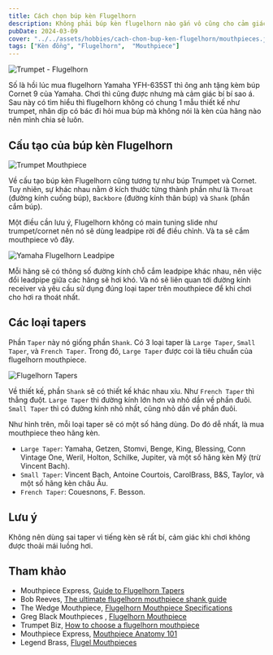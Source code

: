 ```yaml
---
title: Cách chọn búp kèn Flugelhorn
description: Không phải búp kèn flugelhorn nào gắn vô cũng cho cảm giác chơi thoải mái nhất. Mình viết bài này để chia sẻ cách lựa chọn búp kèn flugelhorn thích hợp.
pubDate: 2024-03-09
cover: "../../assets/hobbies/cach-chon-bup-ken-flugelhorn/mouthpieces.jpg"
tags: ["Kèn đồng", "Flugelhorn",  "Mouthpiece"]
---
```


![Trumpet - Flugelhorn](../../assets/hobbies/cach-chon-bup-ken-flugelhorn/trumpet-flugelhorn.jpg)

Số là hồi lúc mua flugelhorn Yamaha YFH-635ST thì ông anh tặng kèm búp Cornet 9 của Yamaha. Chơi thì cũng được nhưng mà cảm giác bí bí sao á. Sau này có tìm hiểu thì flugelhorn không có chung 1 mẫu thiết kế như trumpet, nhân dịp có bác đi hỏi mua búp mà không nói là kèn của hãng nào nên mình chia sẻ luôn.

## Cấu tạo của búp kèn Flugelhorn

![Trumpet Mouthpiece](../../assets/hobbies/cach-chon-bup-ken-flugelhorn/trumpet-mouthpiece-parts.jpg)

Về cấu tạo búp kèn Flugelhorn cũng tương tự như búp Trumpet và Cornet. Tuy nhiên, sự khác nhau nằm ở kích thước từng thành phần như là `Throat` (đường kính cuống búp), `Backbore` (đường kính thân búp) và `Shank` (phần cắm búp).

Một điều cần lưu ý, Flugelhorn không có main tuning slide như trumpet/cornet nên nó sẽ dùng leadpipe rời để điều chỉnh. Và ta sẽ cắm mouthpiece vô đây.

![Yamaha Flugelhorn Leadpipe](../../assets/hobbies/cach-chon-bup-ken-flugelhorn/yamaha-flugelhorn-leadpipe.jpeg)

Mỗi hãng sẽ có thông số đường kính chỗ cắm leadpipe khác nhau, nên việc đổi leadpipe giữa các hãng sẽ hơi khó. Và nó sẽ liên quan tới đường kính receiver và yêu cầu sử dụng đúng loại taper trên mouthpiece để khi chơi cho hơi ra thoát nhất.

## Các loại tapers

Phần `Taper` này nó giống phần `Shank`. Có 3 loại taper là `Large Taper`, `Small Taper`, và `French Taper`. Trong đó, `Large Taper` được coi là tiêu chuẩn của flugelhorn mouthpiece. 

![Flugelhorn Tapers](../../assets/hobbies/cach-chon-bup-ken-flugelhorn/flugel-tapers.png)

Về thiết kế, phần `Shank` sẽ có thiết kế khác nhau xíu. Như `French Taper` thì thẳng đuột. `Large Taper` thì đường kính lớn hơn và nhỏ dần về phần đuôi. `Small Taper` thì có đường kính nhỏ nhất, cũng nhỏ dần về phần đuôi. 

Như hình trên, mỗi loại taper sẽ có một số hãng dùng. Do đó dễ nhất, là mua mouthpiece theo hãng kèn.

- `Large Taper`: Yamaha, Getzen, Stomvi, Benge, King, Blessing, Conn Vintage One, Weril, Holton, Schilke, Jupiter, và một số hãng kèn Mỹ (trừ Vincent Bach).
- `Small Taper`: Vincent Bach, Antoine Courtois, CarolBrass, B&S, Taylor, và một số hãng kèn châu Âu.
- `French Taper`: Couesnons, F. Besson.

## Lưu ý

Không nên dùng sai taper vì tiếng kèn sẽ rất bí, cảm giác khi chơi không được thoải mái luồng hơi.

## Tham khảo

- Mouthpiece Express, [Guide to Flugelhorn Tapers](https://mouthpieceexpress.com/catalog/index.php?cPath=197_200)
- Bob Reeves, [The ultimate flugelhorn mouthpiece shank guide](https://bobreeves.com/blog/the-ultimate-flugelhorn-mouthpiece-shank-guide/)
- The Wedge Mouthpiece, [Flugelhorn Mouthpiece Specifications](https://wedgemouthpiece.com/flugelhorn-mouthpiece-specifications/)
- Greg Black Mouthpieces , [Flugelhorn Mouthpiece](https://gregblackmouthpieces.com/products/flugelhorn-mouthpiece)
- Trumpet Biz, [How to choose a flugelhorn mouthpiece
](https://trumpet.biz/trumpet-mouthpieces/how-to-choose-a-flugelhorn-mouthpiece/)
- Mouthpiece Express, [Mouthpiece Anatomy 101](https://mouthpieceexpress.com/specshub/anatomy.html)
- Legend Brass, [Flugel Mouthpieces](https://legendsbrass.com/flugel-mouthpieces/)